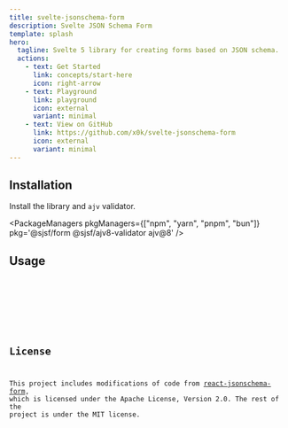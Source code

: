 ```yaml
---
title: svelte-jsonschema-form
description: Svelte JSON Schema Form
template: splash
hero:
  tagline: Svelte 5 library for creating forms based on JSON schema.
  actions:
    - text: Get Started
      link: concepts/start-here
      icon: right-arrow
    - text: Playground
      link: playground
      icon: external
      variant: minimal
    - text: View on GitHub
      link: https://github.com/x0k/svelte-jsonschema-form
      icon: external
      variant: minimal
---
```




## Installation

Install the library and `ajv` validator.

<PackageManagers pkgManagers={["npm", "yarn", "pnpm", "bun"]} pkg='@sjsf/form @sjsf/ajv8-validator ajv@8' />

## Usage

<Code code={formCode} lang="svelte" />

<Card>
	<Form />
</Card>

## License

This project includes modifications of code from [react-jsonschema-form](https://github.com/rjsf-team/react-jsonschema-form), which is licensed under the Apache License, Version 2.0.
The rest of the project is under the MIT license.
